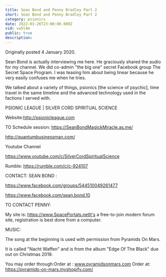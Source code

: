 ```yaml
---
title: Sean Bond and Penny Bradley Part 2
short: Sean Bond and Penny Bradley Part 2
category: psionics
date: 2022-03-26T23:00:00.000Z
vid: vw5l4m
public: true
description:
---
```

Originally posted 4 January 2020.

Sean Bond is actually interviewing me here. He graciously shared the audio for my channel. We did co-admin "the big one" secret Facebook group The Secret Space Program. I was teasing him about being linear because he very easily confuses me when he tries.

We talked about a variety of things, psionics [the science of psychic], time travel in the same timeline and the advanced technology used in the factions I served with.

PSIONIC LEAGUE | SILVER CORD SPIRITUAL SCIENCE

Website:http://psionicleague.com

TO Schedule session: https://SeanBondMagickMiracle.as.me/

http://quantumbusinessman.com/

Youtube Channel

https://www.youtube.com/c/SilverCordSpiritualScience

Rumble: https://rumble.com/c/c-924107

CONTACT: SEAN BOND :

https://www.facebook.com/groups/544510049261477

https://www.facebook.com/sean.bond.10

TO CONTACT PENNY:

My site is: https://www.SpacePortals.netIt's a free-to-join modern forum site, registration is best done from a computer.

MUSIC:

The song at the beginning is used with permission from Pyramids On Mars.

It is called "Nacht Waffen" and is from the album "Edge Of The Black" due out on Christmas 2019.

You may order through:Order at : www.pyramidsonmars.com Order at: https://pyramids-on-mars.myshopify.com/
